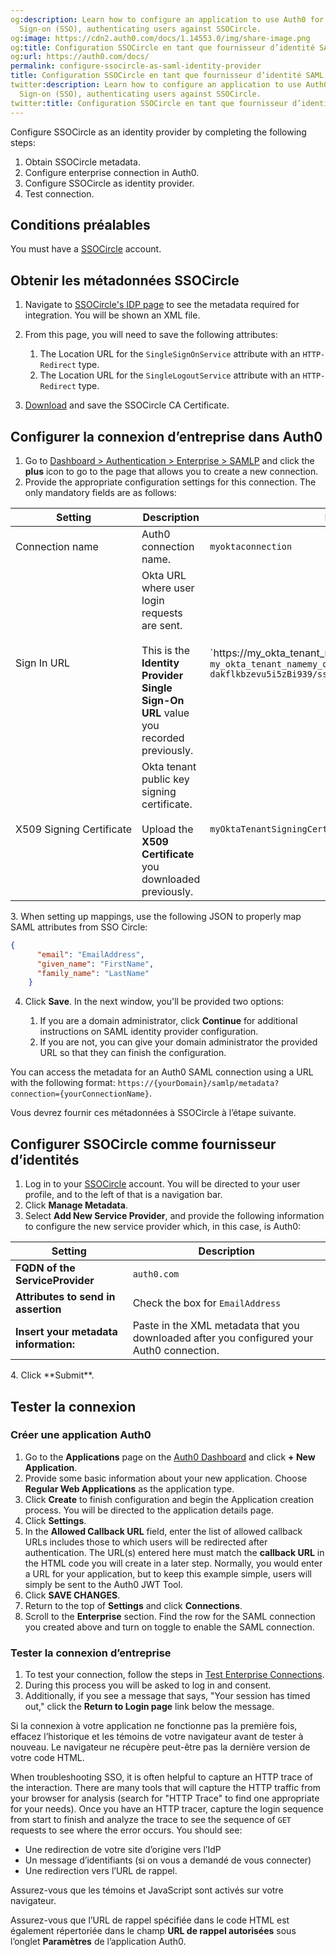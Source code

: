 ```yaml
---
og:description: Learn how to configure an application to use Auth0 for SAML Single
  Sign-on (SSO), authenticating users against SSOCircle.
og:image: https://cdn2.auth0.com/docs/1.14553.0/img/share-image.png
og:title: Configuration SSOCircle en tant que fournisseur d’identité SAML
og:url: https://auth0.com/docs/
permalink: configure-ssocircle-as-saml-identity-provider
title: Configuration SSOCircle en tant que fournisseur d’identité SAML
twitter:description: Learn how to configure an application to use Auth0 for SAML Single
  Sign-on (SSO), authenticating users against SSOCircle.
twitter:title: Configuration SSOCircle en tant que fournisseur d’identité SAML
---
```


Configure SSOCircle as an <Tooltip tip="Identity Provider (IdP): Service that stores and manages digital identities." cta="View Glossary" href="/docs/glossary?term=identity+provider">identity provider</Tooltip> by completing the following steps:

1. Obtain SSOCircle metadata.
2. Configure enterprise connection in Auth0.
3. Configure SSOCircle as identity provider.
4. Test connection.

## Conditions préalables

You must have a [SSOCircle](https://idp.ssocircle.com/) account.

## Obtenir les métadonnées SSOCircle

1. Navigate to [SSOCircle's IDP page](https://idp.ssocircle.com/) to see the metadata required for integration. You will be shown an XML file.
2. From this page, you will need to save the following attributes:

   1. The Location URL for the `SingleSignOnService` attribute with an `HTTP-Redirect` type.
   2. The Location URL for the `SingleLogoutService` attribute with an `HTTP-Redirect` type.
3. [Download](http://www.ssocircle.com/en/idp-tips-tricks/public-idp-configuration) and save the SSOCircle CA Certificate.

## Configurer la connexion d’entreprise dans Auth0

1. Go to [Dashboard > Authentication > Enterprise > SAMLP](https://manage.auth0.com/#/connections) and click the **plus** icon to go to the page that allows you to create a new connection.
2. Provide the appropriate configuration settings for this connection. The only mandatory fields are as follows:

<table class="table"><thead>
<tr>
<th><strong>Setting</strong></th>
<th><strong>Description</strong></th>
<th><strong>Example</strong></th>
</tr>
</thead>
<tbody>
<tr>
<td>Connection name</td>
<td>Auth0 connection name.</td>
<td><code>myoktaconnection</code></td>
</tr>
<tr>
<td>Sign In URL</td>
<td>Okta URL where user login requests are sent.<br/><br/>This is the <strong>Identity Provider Single Sign-On URL</strong> value you recorded previously.</td>
<td>`https://my_okta_tenant_name.okta.com/app/` <code>my_okta_tenant_namemy_okta_saml_app_integration_name/</code> <code>dakflkbzevu5i5zBi939/sso/saml</code></td>
</tr>
<tr>
<td>X509 Signing Certificate</td>
<td>Okta tenant public key signing certificate.<br/><br/>Upload the <strong>X509 Certificate</strong> you downloaded previously.</td>
<td><code>myOktaTenantSigningCertificate.pem</code></td>
</tr>
</tbody>
</table>
3. When setting up mappings, use the following JSON to properly map SAML attributes from SSO Circle:

   ```json lines
   {
         "email": "EmailAddress",
         "given_name": "FirstName",
         "family_name": "LastName"
       }
   ```


   

   
4. Click **Save**. In the next window, you'll be provided two options:

   1. If you are a domain administrator, click **Continue** for additional instructions on SAML identity provider configuration.
   2. If you are not, you can give your domain administrator the provided URL so that they can finish the configuration.

You can access the metadata for an Auth0 <Tooltip tip="Security Assertion Markup Language (SAML): Standardized protocol allowing two parties to exchange authentication information without a password." cta="View Glossary" href="/docs/glossary?term=SAML">SAML</Tooltip> connection using a URL with the following format:
`https://{yourDomain}/samlp/metadata?connection={yourConnectionName}`.

Vous devrez fournir ces métadonnées à SSOCircle à l’étape suivante.

## Configurer SSOCircle comme fournisseur d’identités

1. Log in to your [SSOCircle](http://ssocircle.com) account. You will be directed to your user profile, and to the left of that is a navigation bar.
2. Click **Manage Metadata**.
3. Select **Add New Service Provider**, and provide the following information to configure the new service provider which, in this case, is Auth0:

<table class="table"><thead>
<tr>
<th>Setting</th>
<th>Description</th>
</tr>
</thead>
<tbody>
<tr>
<td><strong>FQDN of the ServiceProvider</strong></td>
<td><code>auth0.com</code></td>
</tr>
<tr>
<td><strong>Attributes to send in assertion</strong></td>
<td>Check the box for <code>EmailAddress</code></td>
</tr>
<tr>
<td><strong>Insert your metadata information:</strong></td>
<td>Paste in the XML metadata that you downloaded after you configured your Auth0 connection.</td>
</tr>
</tbody>
</table>
4. Click **Submit**.

## Tester la connexion

### Créer une application Auth0

1. Go to the **Applications** page on the [Auth0 Dashboard](https://manage.auth0.com/#) and click **+ New Application**.
2. Provide some basic information about your new application. Choose **Regular Web Applications** as the application type.
3. Click **Create** to finish configuration and begin the Application creation process. You will be directed to the application details page.
4. Click **Settings**.
5. In the **Allowed Callback URL** field, enter the list of allowed callback URLs includes those to which users will be redirected after authentication. The URL(s) entered here must match the **callback URL** in the HTML code you will create in a later step. Normally, you would enter a URL for your application, but to keep this example simple, users will simply be sent to the Auth0 JWT Tool.
6. Click **SAVE CHANGES**.
7. Return to the top of **Settings** and click **Connections**.
8. Scroll to the **Enterprise** section. Find the row for the SAML connection you created above and turn on toggle to enable the SAML connection.

### Tester la connexion d’entreprise

1. To test your connection, follow the steps in [Test Enterprise Connections](/docs/authenticate/identity-providers/enterprise-identity-providers/test-enterprise-connections).
2. During this process you will be asked to log in and consent.
3. Additionally, if you see a message that says, "Your session has timed out," click the **Return to Login page** link below the message.

Si la connexion à votre application ne fonctionne pas la première fois, effacez l’historique et les témoins de votre navigateur avant de tester à nouveau. Le navigateur ne récupère peut-être pas la dernière version de votre code HTML.

When troubleshooting <Tooltip tip="Single Sign-On (SSO): Service that, after a user logs into one applicaton, automatically logs that user in to other applications." cta="View Glossary" href="/docs/glossary?term=SSO">SSO</Tooltip>, it is often helpful to capture an HTTP trace of the interaction. There are many tools that will capture the HTTP traffic from your browser for analysis (search for "HTTP Trace" to find one appropriate for your needs). Once you have an HTTP tracer, capture the login sequence from start to finish and analyze the trace to see the sequence of `GET` requests to see where the error occurs. You should see:

* Une redirection de votre site d’origine vers l’IdP
* Un message d’identifiants (si on vous a demandé de vous connecter)
* Une redirection vers l’URL de rappel.

Assurez-vous que les témoins et JavaScript sont activés sur votre navigateur.

Assurez-vous que l’URL de rappel spécifiée dans le code HTML est également répertoriée dans le champ **URL de rappel autorisées** sous l’onglet **Paramètres** de l’application Auth0.